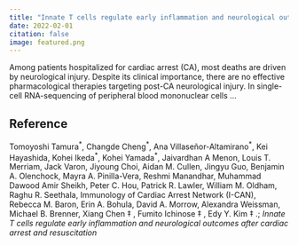 ```yaml
---
title: "Innate T cells regulate early inflammation and neurological outcomes after cardiac arrest and resuscitation"
date: 2022-02-01
citation: false
image: featured.png
---
```


Among patients hospitalized for cardiac arrest (CA), most deaths are driven by neurological injury. Despite its clinical importance, there are no effective pharmacological therapies targeting post-CA neurological injury.  In single-cell RNA-sequencing of peripheral blood mononuclear cells ... 

## Reference

Tomoyoshi Tamura<sup>\*</sup>, Changde Cheng<sup>\*</sup>, Ana Villaseñor-Altamirano<sup>\*</sup>, Kei Hayashida, Kohei Ikeda<sup>\*</sup>, Kohei Yamada<sup>\*</sup>, Jaivardhan A Menon, Louis T. Merriam, Jack Varon, Jiyoung Choi, Aidan M. Cullen, Jingyu Guo, Benjamin A. Olenchock, Mayra A. Pinilla-Vera, Reshmi Manandhar, Muhammad Dawood Amir Sheikh, Peter C. Hou, Patrick R. Lawler, William M. Oldham, Raghu R. Seethala, Immunology of Cardiac Arrest Network (I-CAN), Rebecca M. Baron, Erin A. Bohula, David A. Morrow, Alexandra Weissman, Michael B. Brenner, Xiang Chen ‡ , Fumito Ichinose ‡ , Edy Y. Kim ‡ .; *Innate T cells regulate early inflammation and neurological outcomes after cardiac arrest and resuscitation*


